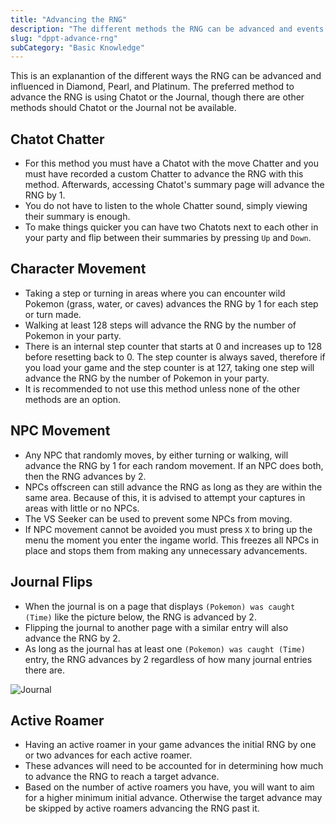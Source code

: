 ```yaml
---
title: "Advancing the RNG"
description: "The different methods the RNG can be advanced and events that influence the RNG"
slug: "dppt-advance-rng"
subCategory: "Basic Knowledge"
---
```


This is an explanantion of the different ways the RNG can be advanced and influenced in Diamond, Pearl, and Platinum. The preferred method to advance the RNG is using Chatot or the Journal, though there are other methods should Chatot or the Journal not be available.

## Chatot Chatter

- For this method you must have a Chatot with the move Chatter and you must have recorded a custom Chatter to advance the RNG with this method. Afterwards, accessing Chatot's summary page will advance the RNG by 1.
- You do not have to listen to the whole Chatter sound, simply viewing their summary is enough.
- To make things quicker you can have two Chatots next to each other in your party and flip between their summaries by pressing `Up` and `Down`.

## Character Movement

- Taking a step or turning in areas where you can encounter wild Pokemon (grass, water, or caves) advances the RNG by 1 for each step or turn made.
- Walking at least 128 steps will advance the RNG by the number of Pokemon in your party.
- There is an internal step counter that starts at 0 and increases up to 128 before resetting back to 0. The step counter is always saved, therefore if you load your game and the step counter is at 127, taking one step will advance the RNG by the number of Pokemon in your party.
- It is recommended to not use this method unless none of the other methods are an option.

## NPC Movement

- Any NPC that randomly moves, by either turning or walking, will advance the RNG by 1 for each random movement. If an NPC does both, then the RNG advances by 2.
- NPCs offscreen can still advance the RNG as long as they are within the same area. Because of this, it is advised to attempt your captures in areas with little or no NPCs.
- The VS Seeker can be used to prevent some NPCs from moving.
- If NPC movement cannot be avoided you must press `X` to bring up the menu the moment you enter the ingame world. This freezes all NPCs in place and stops them from making any unnecessary advancements.

## Journal Flips

- When the journal is on a page that displays `(Pokemon) was caught (Time)` like the picture below, the RNG is advanced by 2.
- Flipping the journal to another page with a similar entry will also advance the RNG by 2.
- As long as the journal has at least one `(Pokemon) was caught (Time)` entry, the RNG advances by 2 regardless of how many journal entries there are.

![Journal](/images/Diamond-Pearl-Platinum/Advance-RNG/Journal.png)

## Active Roamer

- Having an active roamer in your game advances the initial RNG by one or two advances for each active roamer.
- These advances will need to be accounted for in determining how much to advance the RNG to reach a target advance.
- Based on the number of active roamers you have, you will want to aim for a higher minimum initial advance. Otherwise the target advance may be skipped by active roamers advancing the RNG past it.
